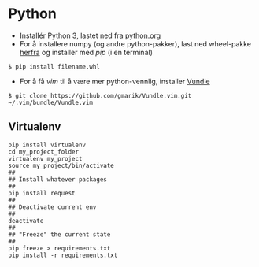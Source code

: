 # Python

- Installér Python 3, lastet ned fra [python.org](http://python.org/downloads)
- For å installere numpy (og andre python-pakker), last ned wheel-pakke [herfra](http://www.lfd.uci.edu/~gohlke/pythonlibs/) og installer med *pip* (i en terminal)
```
$ pip install filename.whl
```
- For å få *vim* til å være mer python-vennlig, installer [Vundle](https://realpython.com/blog/python/vim-and-python-a-match-made-in-heaven/#vim-extensions)
```
$ git clone https://github.com/gmarik/Vundle.vim.git ~/.vim/bundle/Vundle.vim
```

## Virtualenv

```
pip install virtualenv
cd my_project_folder
virtualenv my_project
source my_project/bin/activate
##
## Install whatever packages
##
pip install request
##
## Deactivate current env
##
deactivate
##
## "Freeze" the current state
##
pip freeze > requirements.txt
pip install -r requirements.txt
```

